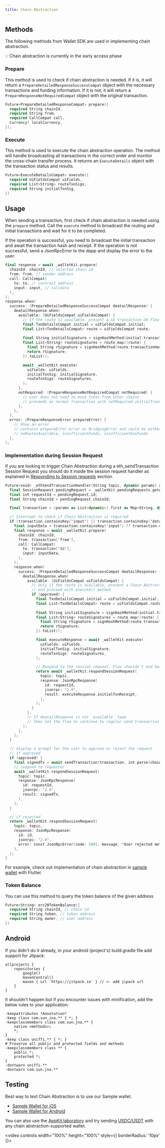 ```yaml
---
title: Chain Abstraction
---
```



<HowItWorks />

## Methods

The following methods from Wallet SDK are used in implementing chain abstraction.

<Info>
💡 Chain abstraction is currently in the early access phase
</Info>

### Prepare 

This method is used to check if chain abstraction is needed. If it is, it will return a `PrepareDetailedResponseSuccessCompat` object with the necessary transactions and funding information. 
If it is not, it will return a `PrepareResponseNotRequiredCompat` object with the original transaction. 

```swift
Future<PrepareDetailedResponseCompat> prepare({
  required String chainId,
  required String from,
  required CallCompat call,
  Currency? localCurrency,
});
```

### Execute

This method is used to execute the chain abstraction operation. The method will handle broadcasting all transactions in the correct order and monitor the cross-chain transfer process. It returns an `ExecuteDetails` object with the transaction status and results.

```swift
Future<ExecuteDetailsCompat> execute({
  required UiFieldsCompat uiFields,
  required List<String> routeTxnSigs,
  required String initialTxnSig,
})
```

## Usage

When sending a transaction, first check if chain abstraction is needed using the `prepare` method. Call the `execute` method to broadcast the routing and initial transactions and wait for it to be completed. 

If the operation is successful, you need to broadcast the initial transaction and await the transaction hash and receipt. 
If the operation is not successful, send a JsonRpcError to the dapp and display the error to the user. 

```swift
final response = await _walletKit.prepare(
  chainId: chainId, // selected chain id
  from: from, // sender address
  call: CallCompat(
    to: to, // contract address
    input: input, // calldata
  ),
);
response.when(
  success: (PrepareDetailedResponseSuccessCompat deatailResponse) {
    deatailResponse.when(
      available: (UiFieldsCompat uiFieldsCompat) {
        // If the route is available, present a CA transaction UX flow and sign hashes when approved
        final TxnDetailsCompat initial = uiFieldsCompat.initial;
        final List<TxnDetailsCompat> route = uiFieldsCompat.route;
        
        final String initialSignature = signHashMethod(initial.transactionHashToSign);
        final List<String> routeSignatures = route.map((route) {
          final String rSignature = signHashMethod(route.transactionHashToSign);
          return rSignature;
        }).toList();

        await _walletKit.execute(
          uiFields: uiFields,
          initialTxnSig: initialSignature,
          routeTxnSigs: routeSignatures,
        );
      },
      notRequired: (PrepareResponseNotRequiredCompat notRequired) {
        // user does not need to move funds from other chains
        // proceeds as normal transaction with notRequired.initialTransaction
      },
    );
  },
  error: (PrepareResponseError prepareError) {
    // Show an error
    // contains prepareError.error as BridgingError and could be either:
    // noRoutesAvailable, insufficientFunds, insufficientGasFunds
  },
);
```

### Implementation during Session Request

If you are looking to trigger Chain Abstraction during a eth_sendTransaction Session Request you should do it inside the session request handler as explained in [Responding to Session requests](../usage.mdx#responding-to-session-requests) section.

```swift
Future<void> _ethSendTransactionHandler(String topic, dynamic params) async {
  final SessionRequest pendingRequest = _walletKit.pendingRequests.getAll().last;
  final int requestId = pendingRequest.id;
  final String chainId = pendingRequest.chainId;

  final transaction = (params as List<dynamic>).first as Map<String, dynamic>;

  // Intercept to check if Chain Abstraction is required
  if (transaction.containsKey('input') || transaction.containsKey('data')) {
    final inputData = transaction.containsKey('input') ?? transaction.containsKey('data');
    final response = await _walletKit.prepare(
      chainId: chainId,
      from: transaction['from'],
      call: CallCompat(
        to: transaction['to'],
        input: inputData,
      ),
    );
    response.when(
      success: (PrepareDetailedResponseSuccessCompat deatailResponse) {
        deatailResponse.when(
          available: (UiFieldsCompat uiFieldsCompat) {
            // Only if the route is available, present a Chain Abstraction approval modal 
            // and proceed with execute() method
            if (approved) {
              final TxnDetailsCompat initial = uiFieldsCompat.initial;
              final List<TxnDetailsCompat> route = uiFieldsCompat.route;
              
              final String initialSignature = signHashMethod(initial.transactionHashToSign);
              final List<String> routeSignatures = route.map((route) {
                final String rSignature = signHashMethod(route.transactionHashToSign);
                return rSignature;
              }).toList();

              final executeResponse = await _walletKit.execute(
                uiFields: uiFields,
                initialTxnSig: initialSignature,
                routeTxnSigs: routeSignatures,
              );

              // Respond to the session request. Flow shouldn't end here as the transaction was processed
              return await _walletKit.respondSessionRequest(
                topic: topic,
                response: JsonRpcResponse(
                  id: requestId, 
                  jsonrpc: '2.0', 
                  result: executeResponse.initialTxnReceipt,
                ),
              );
            }
          },
          // If deatailResponse is not `available` type
          // then let the flow to continue to regular send transacrion
        );
      },
    );
  }

  // display a prompt for the user to approve or reject the request
  // if approved
  if (approved) {
    final signedTx = await sendTransaction(transaction, int.parse(chainId));
    // respond to requester
    await _walletKit.respondSessionRequest(
      topic: topic,
      response: JsonRpcResponse(
        id: requestId, 
        jsonrpc: '2.0', 
        result: signedTx,
      ),
    );
  }

  // if rejected
  return _walletKit.respondSessionRequest(
    topic: topic,
    response: JsonRpcResponse(
      id: id,
      jsonrpc: '2.0',
      error: const JsonRpcError(code: 5001, message: 'User rejected method'),
    ),
  );
}

```

For example, check out implementation of chain abstraction in [sample wallet](https://github.com/reown-com/reown_flutter/blob/develop/packages/reown_walletkit/example/lib/dependencies/chain_services/evm_service.dart) with Flutter.

### Token Balance

You can use this method to query the token balance of the given address

```swift
Future<String> erc20TokenBalance({
  required String chainId, // chain id
  required String token, // token address
  required String owner, // user address
})
```

 ## Android

 If you didn't do it already, in your android (project's) build.gradle file add support for Jitpack:

 ```
 allprojects {
     repositories {
         google()
         mavenCentral()
         maven { url 'https://jitpack.io' } // <- add jipack url
     }
 }
 ```

 It shouldn't happen but if you encounter issues with minification, add the below rules to your application:

 ```
 -keepattributes *Annotation*
 -keep class com.sun.jna.** { *; }
 -keepclassmembers class com.sun.jna.** {
     native <methods>;
     *;
 }
 -keep class uniffi.** { *; }
 # Preserve all public and protected fields and methods
 -keepclassmembers class ** {
     public *;
     protected *;
 }
 -dontwarn uniffi.**
 -dontwarn com.sun.jna.**
 ```

<ErrorHandling />

## Testing 

Best way to test Chain Abstraction is to use our Sample wallet.
- [Sample Wallet for iOS](https://testflight.apple.com/join/Uv0XoBuD)
- [Sample Wallet for Android](https://appdistribution.firebase.dev/i/2b8b3dce9e2831cd)

You can also use the [AppKit laboratory](https://appkit-lab.reown.com/library/wagmi/) and try sending [USDC/USDT](../../../wallet-sdk/features/chain-abstraction#what-are-the-supported-tokens-and-networks%3F) with any chain abstraction-supported wallet. 

<video controls width="100%" height="100%" style={{ borderRadius: '10px' }}>
  <source src="https://mintlify.s3.us-west-1.amazonaws.com/reown-5552f0bb/images/assets/chain-abstraction-demo.mp4" type="video/mp4" />
</video>
